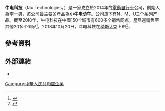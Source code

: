 {{Infobox Company
| name = 牛电科技
| name_en = Niu Technologies
| logo = 
| image = 
| image_caption = 
| type = [[上市公司|上市公司]]
| traded_as = {{NASDAQ|NIU}}
| foundation = 2014年9月18日（{{age in years and days|2014|9|18|age=no}}）<br>[[北京市|北京市]][[昌平区|昌平区]]回龙观东大街195号院
| location = 中国
| area_served = 
| founder = [[李一男|李一男]]
| key_people = 胡依林（执行董事）
| industry = [[电动自行车|电动自行车]]
| revenue = 
| operating_income = 
| net_income = 
| assets = 
| equity = 
| num_employees = 
| products = 
}}'''牛电科技'''（Niu Technologies，{{NASDAQ|NIU}}）是一家成立於2014年的[[電動自行車|電動自行車]]公司，創始人為[[李一男|李一男]]，該公司最主要的產品為'''小牛电动车'''。公司旗下有N、M、U三个系列产品。截至2018年，牛电科技在中國150个城市有600多个销售网点，產品還銷售至其他20多个国家<ref>{{cite news |title=修炼四年 小牛电动车赴美上市 |url=http://capital.people.com.cn/n1/2018/1008/c405954-30328179.html |publisher=人民网-国际金融报 |accessdate=2020-10-26 |archive-date=2020-10-29 |archive-url=https://web.archive.org/web/20201029071925/http://capital.people.com.cn/n1/2018/1008/c405954-30328179.html |dead-url=no }}</ref>。2018年10月20日，牛电科技在[[纳斯达克|纳斯达克]]上市<ref>{{cite news |title=牛电科技上市首日破发：盘中一度大跌逾16% 收跌逾3% |url=https://tech.sina.com.cn/it/2018-10-20/doc-ifxeuwws6183974.shtml |publisher=新浪科技 |accessdate=2020-10-26 |archive-date=2020-10-29 |archive-url=https://web.archive.org/web/20201029033025/https://tech.sina.com.cn/it/2018-10-20/doc-ifxeuwws6183974.shtml |dead-url=no }}</ref>。

== 參考資料 ==
{{Reflist}}

== 外部連結 ==
*{{official|https://www.niu.com/}}

[[Category:中華人民共和國企業|Category:中華人民共和國企業]]